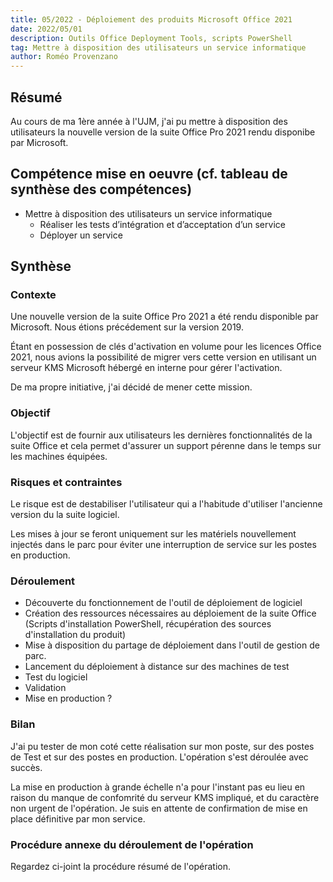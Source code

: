```yaml
---
title: 05/2022 - Déploiement des produits Microsoft Office 2021
date: 2022/05/01
description: Outils Office Deployment Tools, scripts PowerShell
tag: Mettre à disposition des utilisateurs un service informatique
author: Roméo Provenzano
---
```


## Résumé 

Au cours de ma 1ère année à l'UJM, j'ai pu mettre à disposition des utilisateurs la nouvelle version de la suite Office Pro 2021 rendu disponibe par Microsoft.

## Compétence mise en oeuvre (cf. tableau de synthèse des compétences)

- Mettre à disposition des utilisateurs un service informatique 
	- Réaliser les tests d’intégration et d’acceptation d’un service
	- Déployer un service

## Synthèse

### Contexte

Une nouvelle version de la suite Office Pro 2021 a été rendu disponible par Microsoft. Nous étions précédement sur la version 2019.


Étant en possession de clés d'activation en volume pour les licences Office 2021, nous avions la possibilité de migrer vers cette version en utilisant un serveur KMS Microsoft hébergé en interne pour gérer l'activation.

De ma propre initiative, j'ai décidé de mener cette mission.

### Objectif

L'objectif est de fournir aux utilisateurs les dernières fonctionnalités de la suite Office et cela permet d'assurer un support pérenne dans le temps sur les machines équipées.

### Risques et contraintes

Le risque est de destabiliser l'utilisateur qui a l'habitude d'utiliser l'ancienne version du la suite logiciel.

Les mises à jour se feront uniquement sur les matériels nouvellement injectés dans le parc pour éviter une interruption de service sur les postes en production.

### Déroulement

- Découverte du fonctionnement de l'outil de déploiement de logiciel
- Création des ressources nécessaires au déploiement de la suite Office (Scripts d'installation PowerShell, récupération des sources d'installation du produit)
- Mise à disposition du partage de déploiement dans l'outil de gestion de parc.
- Lancement du déploiement à distance sur des machines de test
- Test du logiciel
- Validation
- Mise en production ?

### Bilan

J'ai pu tester de mon coté cette réalisation sur mon poste, sur des postes de Test et sur des postes en production.
L'opération s'est déroulée avec succès.

La mise en production à grande échelle n'a pour l'instant pas eu lieu en raison du manque de confomrité du serveur KMS impliqué, et du caractère non urgent de l'opération. Je suis en attente de confirmation de mise en place définitive par mon service.

### Procédure annexe du déroulement de l'opération

Regardez ci-joint la procédure résumé de l'opération.

